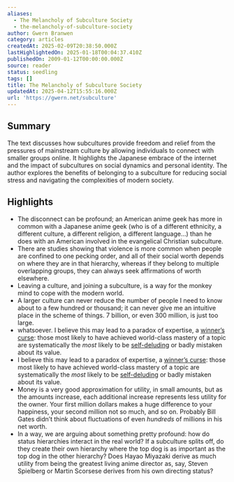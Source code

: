 ```yaml
---
aliases:
  - The Melancholy of Subculture Society
  - the-melancholy-of-subculture-society
author: Gwern Branwen
category: articles
createdAt: 2025-02-09T20:38:50.000Z
lastHighlightedOn: 2025-01-18T00:04:37.410Z
publishedOn: 2009-01-12T00:00:00.000Z
source: reader
status: seedling
tags: []
title: The Melancholy of Subculture Society
updatedAt: 2025-04-12T15:55:16.000Z
url: 'https://gwern.net/subculture'
---
```

## Summary

The text discusses how subcultures provide freedom and relief from the pressures of mainstream culture by allowing individuals to connect with smaller groups online. It highlights the Japanese embrace of the internet and the impact of subcultures on social dynamics and personal identity. The author explores the benefits of belonging to a subculture for reducing social stress and navigating the complexities of modern society.

## Highlights

- The disconnect can be profound; an American anime geek has more in common with a Japanese anime geek (who is of a different ethnicity, a different culture, a different religion, a different language…) than he does with an American involved in the evangelical Christian subculture.
- There are studies showing that violence is more common when people are confined to one pecking order, and all of their social worth depends on where they are in that hierarchy, whereas if they belong to multiple overlapping groups, they can always seek affirmations of worth elsewhere.
- Leaving a culture, and joining a subculture, is a way for the monkey mind to cope with the modern world.
- A larger culture can never reduce the number of people I need to know about to a few hundred or thousand; it can never give me an intuitive place in the scheme of things. 7 billion, or even 300 million, is just too large.
- whatsoever. I believe this may lead to a paradox of expertise, a [winner’s curse⁠](https://en.wikipedia.org/wiki/Winner%27s_curse): those most likely to have achieved world-class mastery of a topic are systematically the _most_ likely to be [self-deluding⁠](https://en.wikipedia.org/wiki/Effort_justification) or badly mistaken about its value.
- I believe this may lead to a paradox of expertise, a [winner’s curse⁠](https://en.wikipedia.org/wiki/Winner%27s_curse): those most likely to have achieved world-class mastery of a topic are systematically the _most_ likely to be [self-deluding⁠](https://en.wikipedia.org/wiki/Effort_justification) or badly mistaken about its value.
- Money is a very good approximation for utility, in small amounts, but as the amounts increase, each additional increase represents less utility for the owner. Your first million dollars makes a huge difference to your happiness, your second million not so much, and so on. Probably Bill Gates didn’t think about fluctuations of even _hundreds_ of millions in his net worth.
- In a way, we are arguing about something pretty profound: how do status hierarchies interact in the real world? If a subculture splits off, do they create their own hierarchy where the top dog is as important as the top dog in the other hierarchy? Does Hayao Miyazaki derive as much utility from being the greatest living anime director as, say, Steven Spielberg or Martin Scorsese derives from his own directing status?

